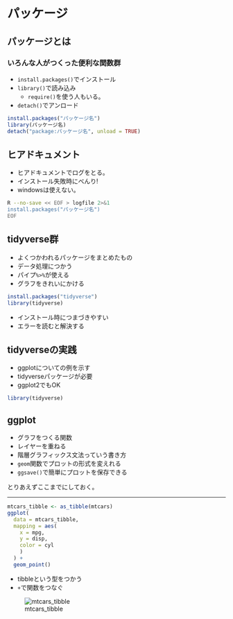 
# パッケージ

## パッケージとは

### いろんな人がつくった便利な関数群

* `install.packages()`でインストール
* `library()`で読み込み
    * `require()`を使う人もいる。
* `detach()`でアンロード

```r
install.packages("パッケージ名")
library(パッケージ名)
detach("package:パッケージ名", unload = TRUE)
```

## ヒアドキュメント {#install_with_heredoc}

* ヒアドキュメントでログをとる。
* インストール失敗時にべんり!
* windowsは使えない。

```bash
R --no-save << EOF > logfile 2>&1
install.packages("パッケージ名")
EOF
```


## tidyverse群

* よくつかわれるパッケージをまとめたもの
* データ処理につかう
* パイプ`%>%`が使える
* グラフをきれいにかける


```r
install.packages("tidyverse")
library(tidyverse)
```

* インストール時につまづきやすい
* エラーを読むと解決する

## tidyverseの実践 {#tidy_example}

* ggplotについての例を示す
* tidyverseパッケージが必要
* ggplot2でもOK

```r
library(tidyverse)
```


## ggplot

* グラフをつくる関数
* レイヤーを重ねる
* 階層グラフィックス文法っていう書き方
* `geom`関数でプロットの形式を変えれる
* `ggsave()`で簡単にプロットを保存できる

とりあえずここまでにしておく。

---

```r
mtcars_tibble <- as_tibble(mtcars)
ggplot(
  data = mtcars_tibble,
  mapping = aes(
    x = mpg,
    y = disp,
    color = cyl
    )
  ) +
  geom_point()
```

* tibbleという型をつかう
* `+`で関数をつなぐ


![mtcars_tibble](Image/newbie_workshop_image/mtcars_tibble.png)
